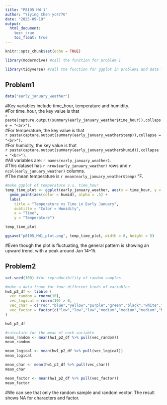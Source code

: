 ```yaml
---
title: "P8105 HW 1"
author: "Yiying Chen yc4776"
date: "2025-09-19"
output:
  html_document:
    toc: true
    toc_float: true
---
```


```r
knitr::opts_chunk$set(echo = TRUE)
```

```r
library(moderndive) #call the function for problem 1

library(tidyverse) #call the function for ggplot in problem1 and data frame in problem2
```
## Problem1
```r

data("early_january_weather")

```

#Key variables include time_hour, temperature and humidity.  
#For time_hour, the key value is that <br/>`r paste(capture.output(summary(early_january_weather$time_hour)),collapse = "<br>")`.  
#For temperature, the key value is that <br/>`r paste(capture.output(summary(early_january_weather$temp)),collapse = "<br>")`.  
#For humidity, the key value is that <br/>`r paste(capture.output(summary(early_january_weather$humid)),collapse = "<br>")`.  
#All variables are: `r names(early_january_weather)`.  
#This dataset has `r nrow(early_january_weather)` rows and `r ncol(early_january_weather)` columns.  
#The mean temperature is `r mean(early_january_weather$temp)` °F.  

```r

#make ggplot of temperature v.s. time_hour
temp_time_plot <- ggplot(early_january_weather, aes(x = time_hour, y = temp)) + 
  geom_point(aes(color = humid), alpha = .5) +
  labs(
    title = "Temperature vs Time in Early January",
    subtitle = "Color = Humidity",
    x = "Time",
    y = "Temperature")

temp_time_plot

ggsave("p8105_HW1_plot.png", temp_time_plot, width = 8, height = 5)

```
#Even though the plot is fluctuating, the general pattern is showing an upward trend, with a peak around Jan 14–15.  

## Problem2
```r


set.seed(100) #for reproducibility of random samples

#make a data frame for four different kinds of variables
hw1_p2_df <- tibble (
  vec_random = rnorm(10),
  vec_logical = rnorm(10) > 0,
  vec_char = c("red","blue","yellow","purple","green","black","white","grey","pink","orange"),
  vec_factor = factor(c("low","low","low","medium","medium","medium","high","high","high","high"))
)

hw1_p2_df

#calculate for the mean of each variable
mean_random <- mean(hw1_p2_df %>% pull(vec_random))
mean_random

mean_logical <- mean(hw1_p2_df %>% pull(vec_logical))
mean_logical

mean_char <- mean(hw1_p2_df %>% pull(vec_char))
mean_char

mean_factor <- mean(hw1_p2_df %>% pull(vec_factor))
mean_factor

```
#We can see that only the random sample and random vector. The result shows NA for characters and factor.
